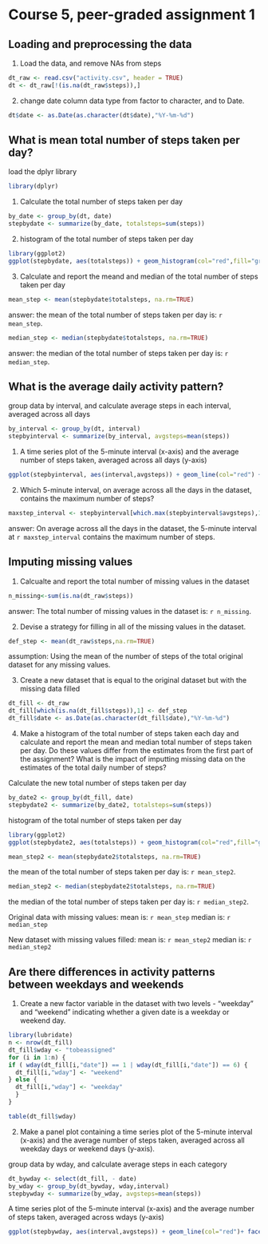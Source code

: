 # Course 5, peer-graded assignment 1 

## Loading and preprocessing the data

1. Load the data, and remove NAs from steps
```{r}
dt_raw <- read.csv("activity.csv", header = TRUE)
dt <- dt_raw[!(is.na(dt_raw$steps)),]
```

2. change date column data type from factor to character, and to Date. 
```{r}
dt$date <- as.Date(as.character(dt$date),"%Y-%m-%d")
```

## What is mean total number of steps taken per day?

load the dplyr library
```{r, results="hide", echo=FALSE}
library(dplyr)
```


1. Calculate the total number of steps taken per day
```{r}
by_date <- group_by(dt, date)
stepbydate <- summarize(by_date, totalsteps=sum(steps))
```

2. histogram of the total number of steps taken per day
```{r}
library(ggplot2)
ggplot(stepbydate, aes(totalsteps)) + geom_histogram(col="red",fill="green") + labs(title="Histogram for Total Steps per Day", x="Total Steps per Day", y = "Count")+ scale_x_continuous(limits = c(0,30000))
```

3. Calculate and report the meand and median of the total number of steps taken per day
```{r}
mean_step <- mean(stepbydate$totalsteps, na.rm=TRUE)
```
answer: the mean of the total number of steps taken per day is: `r mean_step`.


```{r}
median_step <- median(stepbydate$totalsteps, na.rm=TRUE)
```
answer: the median of the total number of steps taken per day is: `r median_step`.

## What is the average daily activity pattern?
group data by interval, and calculate average steps in each interval, averaged across all days
```{r}
by_interval <- group_by(dt, interval)
stepbyinterval <- summarize(by_interval, avgsteps=mean(steps))
```

1. A time series plot of the 5-minute interval (x-axis) and the average number of steps taken, averaged across all days (y-axis)
```{r}
ggplot(stepbyinterval, aes(interval,avgsteps)) + geom_line(col="red") + labs(title="time series of avg steps", x="time over a day, by interval", y = "avg steps")
```

2. Which 5-minute interval, on average across all the days in the dataset, contains the maximum number of steps?
```{r}
maxstep_interval <- stepbyinterval[which.max(stepbyinterval$avgsteps),1]
```
answer: On average across all the days in the dataset, the 5-minute interval at `r maxstep_interval`  contains the maximum number of steps.


## Imputing missing values
1. Calcualte and report the total number of missing values in the dataset
```{r}
n_missing<-sum(is.na(dt_raw$steps))
```
answer: The total number of missing values in the dataset is: `r n_missing`.

2. Devise a strategy for filling in all of the missing values in the dataset. 
```{r}
def_step <- mean(dt_raw$steps,na.rm=TRUE)
```
assumption: Using the mean of the number of steps of the total original dataset for any missing values.

3. Create a new dataset that is equal to the original dataset but with the missing data filled
```{r}
dt_fill <- dt_raw
dt_fill[which(is.na(dt_fill$steps)),1] <- def_step
dt_fill$date <- as.Date(as.character(dt_fill$date),"%Y-%m-%d")
```


4. Make a histogram of the total number of steps taken each day and calculate and report the mean and median total number of steps taken per day. Do these values differ from the estimates from the first part of the assignment? What is the impact of imputting missing data on the estimates of the total daily number of steps?

Calculate the new total number of steps taken per day
```{r}
by_date2 <- group_by(dt_fill, date)
stepbydate2 <- summarize(by_date2, totalsteps=sum(steps))
```

histogram of the total number of steps taken per day
```{r}
library(ggplot2)
ggplot(stepbydate2, aes(totalsteps)) + geom_histogram(col="red",fill="green") + labs(title="Histogram for new Total Steps per Day", x="Total Steps per Day", y = "Count")+ scale_x_continuous(limits = c(0,30000))
```


```{r}
mean_step2 <- mean(stepbydate2$totalsteps, na.rm=TRUE)
```
the mean of the total number of steps taken per day is: `r mean_step2`.


```{r}
median_step2 <- median(stepbydate2$totalsteps, na.rm=TRUE)
```
the median of the total number of steps taken per day is: `r median_step2`.

Original data with missing values:
mean is: `r mean_step`
median is: `r median_step`

New dataset with missing values filled:
mean is: `r mean_step2`
median is: `r median_step2`

## Are there differences in activity patterns between weekdays and weekends
1. Create a new factor variable in the dataset with two levels - "weekday" and "weekend" indicating whether a given date is a weekday or weekend day. 

```{r}
library(lubridate)
n <- nrow(dt_fill)
dt_fill$wday <- "tobeassigned"
for (i in 1:n) {
if ( wday(dt_fill[i,"date"]) == 1 | wday(dt_fill[i,"date"]) == 6) {
  dt_fill[i,"wday"] <- "weekend"
} else {
  dt_fill[i,"wday"] <- "weekday"
  } 
}

table(dt_fill$wday)

```

2. Make a panel plot containing a time series plot of the 5-minute interval (x-axis) and the average number of steps taken, averaged across all weekday days or weekend days (y-axis).  

group data by wday, and calculate average steps in each category
```{r}
dt_bywday <- select(dt_fill, - date)
by_wday <- group_by(dt_bywday, wday,interval)
stepbywday <- summarize(by_wday, avgsteps=mean(steps))
```

A time series plot of the 5-minute interval (x-axis) and the average number of steps taken, averaged across wdays (y-axis)
```{r}

ggplot(stepbywday, aes(interval,avgsteps)) + geom_line(col="red")+ facet_grid(wday~.) + labs(title="time series of avg steps", x="time over a day, by interval", y = "avg steps")
```




